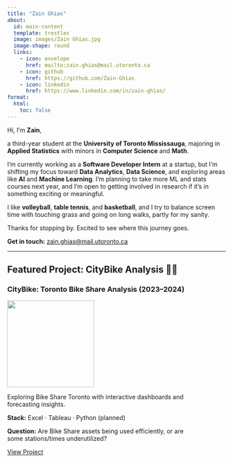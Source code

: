 ```yaml
---
title: "Zain Ghias"
about:
  id: main-content
  template: trestles
  image: images/Zain Ghias.jpg
  image-shape: round
  links:
    - icon: envelope
      href: mailto:zain.ghias@mail.utoronto.ca
    - icon: github
      href: https://github.com/Zain-Ghias
    - icon: linkedin
      href: https://www.linkedin.com/in/zain-ghias/
format:
  html:
    toc: false
---
```


Hi, I'm **Zain**,  

a third-year student at the **University of Toronto Mississauga**, majoring in **Applied Statistics** with minors in **Computer Science** and **Math**.  

I'm currently working as a **Software Developer Intern** at a startup, but I'm shifting my focus toward **Data Analytics**, **Data Science**, and exploring areas like **AI** and **Machine Learning**. I'm planning to take more ML and stats courses next year, and I'm open to getting involved in research if it's in something exciting or meaningful.  

I like **volleyball**, **table tennis**, and **basketball**, and I try to balance screen time with touching grass and going on long walks, partly for my sanity.  

Thanks for stopping by. Excited to see where this journey goes.

**Get in touch:** [zain.ghias@mail.utoronto.ca](mailto:zain.ghias@mail.utoronto.ca)

---

## Featured Project: CityBike Analysis 🚴‍♂️

::: {.callout-note style="max-width: 430px;"}
### CityBike: Toronto Bike Share Analysis (2023–2024)

![](projects/citybike/images/Bike_Share_Toronto_logo.png){width="200px" .center}

Exploring Bike Share Toronto with interactive dashboards and forecasting insights.

**Stack:** Excel · Tableau · Python (planned)

**Question:** Are Bike Share assets being used efficiently, or are some stations/times underutilized?

[View Project](projects/citybike/index.qmd){.btn .btn-primary .me-2}
:::